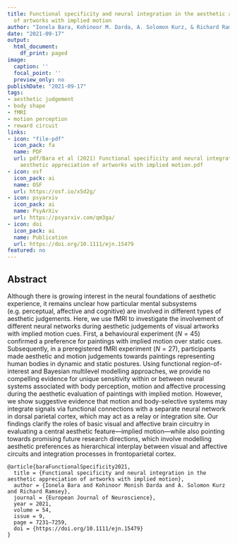 ```yaml
---
title: Functional specificity and neural integration in the aesthetic appreciation
  of artworks with implied motion
author: "Ionela Bara, Kohinoor M. Darda, A. Solomon Kurz, & Richard Ramsey"
date: "2021-09-17"
output:
  html_document:
    df_print: paged
image:
  caption: ''
  focal_point: ''
  preview_only: no
publishDate: "2021-09-17"
tags:
- aesthetic judgement
- body shape
- fMRI
- motion perception
- reward circuit
links:
- icon: "file-pdf"
  icon_pack: fa
  name: PDF
  url: pdf/Bara et al (2021) Functional specificity and neural integration in the
    aesthetic appreciation of artworks with implied motion.pdf
- icon: osf
  icon_pack: ai
  name: OSF
  url: https://osf.io/x5d2g/
- icon: psyarxiv
  icon_pack: ai
  name: PsyArXiv
  url: https://psyarxiv.com/qm3ga/
- icon: doi
  icon_pack: ai
  name: Publication
  url: https://doi.org/10.1111/ejn.15479
featured: no
---
```


## Abstract

Although there is growing interest in the neural foundations of aesthetic experience, it remains unclear how particular mental subsystems (e.g. perceptual, affective and cognitive) are involved in different types of aesthetic judgements. Here, we use fMRI to investigate the involvement of different neural networks during aesthetic judgements of visual artworks with implied motion cues. First, a behavioural experiment $(N = 45)$ confirmed a preference for paintings with implied motion over static cues. Subsequently, in a preregistered fMRI experiment $(N = 27)$, participants made aesthetic and motion judgements towards paintings representing human bodies in dynamic and static postures. Using functional region-of-interest and Bayesian multilevel modelling approaches, we provide no compelling evidence for unique sensitivity within or between neural systems associated with body perception, motion and affective processing during the aesthetic evaluation of paintings with implied motion. However, we show suggestive evidence that motion and body-selective systems may integrate signals via functional connections with a separate neural network in dorsal parietal cortex, which may act as a relay or integration site. Our findings clarify the roles of basic visual and affective brain circuitry in evaluating a central aesthetic feature—implied motion—while also pointing towards promising future research directions, which involve modelling aesthetic preferences as hierarchical interplay between visual and affective circuits and integration processes in frontoparietal cortex.

```{}
@article{baraFunctionalSpecificity2021,
  title = {Functional specificity and neural integration in the aesthetic appreciation of artworks with implied motion},
  author = {Ionela Bara and Kohinoor Monish Darda and A. Solomon Kurz and Richard Ramsey},
  journal = {European Journal of Neuroscience},
  year = 2021,
  volume = 54,
  issue = 9,
  page = 7231–7259,
  doi = {https://doi.org/10.1111/ejn.15479}
}
```



